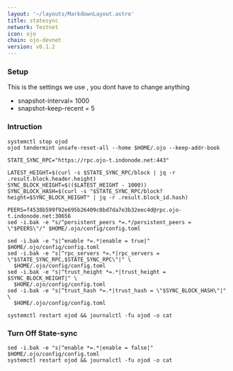 ```yaml
---
layout: '~/layouts/MarkdownLayout.astro'
title: statesync
network: Testnet
icon: ojo
chain: ojo-devnet
version: v0.1.2
---
```

### Setup
This is the settings we use , you dont have to change anything

- snapshot-interval= 1000
- snapshot-keep-recent = 5

### Intruction

```
systemctl stop ojod
ojod tendermint unsafe-reset-all --home $HOME/.ojo --keep-addr-book

STATE_SYNC_RPC="https://rpc.ojo-t.indonode.net:443"

LATEST_HEIGHT=$(curl -s $STATE_SYNC_RPC/block | jq -r .result.block.header.height)
SYNC_BLOCK_HEIGHT=$(($LATEST_HEIGHT - 1000))
SYNC_BLOCK_HASH=$(curl -s "$STATE_SYNC_RPC/block?height=$SYNC_BLOCK_HEIGHT" | jq -r .result.block_id.hash)

PEERS=f4538b599f92e695b26409c0bd7da7e3b32eec4d@rpc.ojo-t.indonode.net:30656 
sed -i.bak -e "s/^persistent_peers *=.*/persistent_peers = \"$PEERS\"/" $HOME/.ojo/config/config.toml

sed -i.bak -e "s|^enable *=.*|enable = true|" $HOME/.ojo/config/config.toml
sed -i.bak -e "s|^rpc_servers *=.*|rpc_servers = \"$STATE_SYNC_RPC,$STATE_SYNC_RPC\"|" \
  $HOME/.ojo/config/config.toml
sed -i.bak -e "s|^trust_height *=.*|trust_height = $SYNC_BLOCK_HEIGHT|" \
  $HOME/.ojo/config/config.toml
sed -i.bak -e "s|^trust_hash *=.*|trust_hash = \"$SYNC_BLOCK_HASH\"|" \
  $HOME/.ojo/config/config.toml

systemctl restart ojod && journalctl -fu ojod -o cat
```

### Turn Off State-sync
```
sed -i.bak -e "s|^enable *=.*|enable = false|" $HOME/.ojo/config/config.toml
systemctl restart ojod && journalctl -fu ojod -o cat
```